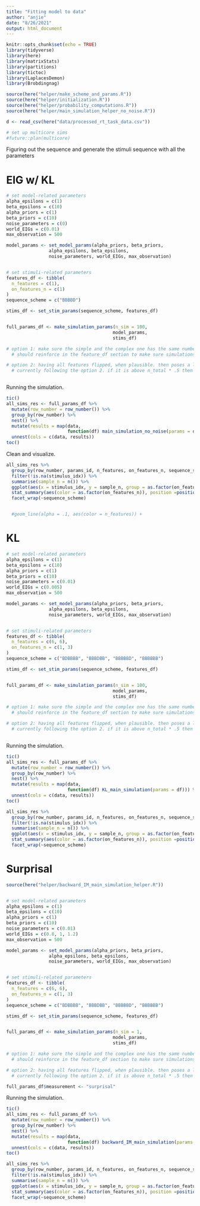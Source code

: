 ```yaml
---
title: "Fitting model to data"
author: "anjie"
date: "8/26/2021"
output: html_document
---
```


```r
knitr::opts_chunk$set(echo = TRUE)
library(tidyverse)
library(here)
library(matrixStats)
library(partitions)
library(tictoc)
library(LaplacesDemon)
library(Brobdingnag)

source(here("helper/make_scheme_and_params.R"))
source(here("helper/initialization.R"))
source(here("helper/probability_computations.R"))
source(here("helper/main_simulation_helper_no_noise.R"))

d <- read_csv(here("data/processed_rt_task_data.csv"))

# set up multicore sims
#future::plan(multicore)
```

Figuring out the sequence and generate the stimuli sequence with all the parameters 

# EIG w/ KL 

```r

# set model-related parameters 
alpha_epsilons = c(1)
beta_epsilons = c(10)
alpha_priors = c(1)
beta_priors = c(10)
noise_parameters = c(0)
world_EIGs = c(0.01)
max_observation = 500

model_params <- set_model_params(alpha_priors, beta_priors, 
                alpha_epsilons, beta_epsilons, 
                noise_parameters, world_EIGs, max_observation)


# set stimuli-related parameters 
features_df <- tibble(
  n_features = c(1), 
  on_features_n = c(1)
)
sequence_scheme = c("BBBBD")

stims_df <- set_stim_params(sequence_scheme, features_df)


full_params_df <- make_simulation_params(n_sim = 100,
                                        model_params, 
                                        stims_df)

# option 1: make sure the simple and the complex one has the same number of flipped feature 
  # should reinforce in the feature_df section to make sure simulations are relatively independent of each other? 

# option 2: having all features flipped, when plausible. then poses a limitation on the number of features turned on (n_on <= n_total * .5)
  # currently following the option 2. if it is above n_total * .5 then flip the maximum of the feature 



```



Running the simulation. 

```r
tic()
all_sims_res <- full_params_df %>%
  mutate(row_number = row_number()) %>% 
  group_by(row_number) %>% 
  nest() %>%
  mutate(results = map(data,
                       function(df) main_simulation_no_noise(params = df))) %>%
  unnest(cols = c(data, results))
toc()
```

Clean and visualize. 

```r
all_sims_res %>% 
  group_by(row_number, params_id, n_features, on_features_n, sequence_scheme, stimulus_idx) %>% 
  filter(!is.na(stimulus_idx)) %>% 
  summarise(sample_n = n()) %>% 
  ggplot(aes(x = stimulus_idx, y = sample_n, group = as.factor(on_features_n))) + 
  stat_summary(aes(color = as.factor(on_features_n)), position =position_dodge(width = .1),  fun.data = "mean_cl_boot") + 
  facet_wrap(~sequence_scheme)


  #geom_line(alpha = .1, aes(color = n_features)) + 
```


# KL 

```r

# set model-related parameters 
alpha_epsilons = c(1)
beta_epsilons = c(10)
alpha_priors = c(1)
beta_priors = c(10)
noise_parameters = c(0.01)
world_EIGs = c(0.005)
max_observation = 500

model_params <- set_model_params(alpha_priors, beta_priors, 
                alpha_epsilons, beta_epsilons, 
                noise_parameters, world_EIGs, max_observation)


# set stimuli-related parameters 
features_df <- tibble(
  n_features = c(6, 6), 
  on_features_n = c(1, 3)
)
sequence_scheme = c("BDBBBB", "BBBDBB", "BBBBBD", "BBBBBB")

stims_df <- set_stim_params(sequence_scheme, features_df)


full_params_df <- make_simulation_params(n_sim = 100,
                                        model_params, 
                                        stims_df)

# option 1: make sure the simple and the complex one has the same number of flipped feature 
  # should reinforce in the feature_df section to make sure simulations are relatively independent of each other? 

# option 2: having all features flipped, when plausible. then poses a limitation on the number of features turned on (n_on <= n_total * .5)
  # currently following the option 2. if it is above n_total * .5 then flip the maximum of the feature 



```



Running the simulation. 

```r
tic()
all_sims_res <- full_params_df %>%
  mutate(row_number = row_number()) %>% 
  group_by(row_number) %>% 
  nest() %>%
  mutate(results = map(data,
                       function(df) KL_main_simulation(params = df))) %>%
  unnest(cols = c(data, results))
toc()
```


```r
all_sims_res %>% 
  group_by(row_number, params_id, n_features, on_features_n, sequence_scheme, stimulus_idx) %>% 
  filter(!is.na(stimulus_idx)) %>% 
  summarise(sample_n = n()) %>% 
  ggplot(aes(x = stimulus_idx, y = sample_n, group = as.factor(on_features_n))) + 
  stat_summary(aes(color = as.factor(on_features_n)), position =position_dodge(width = .1),  fun.data = "mean_cl_boot") + 
  facet_wrap(~sequence_scheme)

```

# Surprisal 

```r
source(here("helper/backward_IM_main_simulation_helper.R"))


# set model-related parameters 
alpha_epsilons = c(1)
beta_epsilons = c(10)
alpha_priors = c(1)
beta_priors = c(10)
noise_parameters = c(0.01)
world_EIGs = c(0.8, 1, 1.2)
max_observation = 500

model_params <- set_model_params(alpha_priors, beta_priors, 
                alpha_epsilons, beta_epsilons, 
                noise_parameters, world_EIGs, max_observation)


# set stimuli-related parameters 
features_df <- tibble(
  n_features = c(6, 6), 
  on_features_n = c(1, 3)
)
sequence_scheme = c("BDBBBB", "BBBDBB", "BBBBBD", "BBBBBB")

stims_df <- set_stim_params(sequence_scheme, features_df)


full_params_df <- make_simulation_params(n_sim = 1,
                                        model_params, 
                                        stims_df)

# option 1: make sure the simple and the complex one has the same number of flipped feature 
  # should reinforce in the feature_df section to make sure simulations are relatively independent of each other? 

# option 2: having all features flipped, when plausible. then poses a limitation on the number of features turned on (n_on <= n_total * .5)
  # currently following the option 2. if it is above n_total * .5 then flip the maximum of the feature 

full_params_df$measurement <- "surprisal"

```



Running the simulation. 

```r
tic()
all_sims_res <- full_params_df %>%
  mutate(row_number = row_number()) %>% 
  group_by(row_number) %>% 
  nest() %>%
  mutate(results = map(data,
                       function(df) backward_IM_main_simulation(params = df))) %>%
  unnest(cols = c(data, results))
toc()
```

```r
all_sims_res %>% 
  group_by(row_number, params_id, n_features, on_features_n, sequence_scheme, stimulus_idx) %>% 
  filter(!is.na(stimulus_idx)) %>% 
  summarise(sample_n = n()) %>% 
  ggplot(aes(x = stimulus_idx, y = sample_n, group = as.factor(on_features_n))) + 
  stat_summary(aes(color = as.factor(on_features_n)), position =position_dodge(width = .1),  fun.data = "mean_cl_boot") + 
  facet_wrap(~sequence_scheme)

```